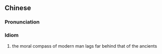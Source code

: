 ==Chinese==
{{zh-forms|type=211}}

===Pronunciation===
{{zh-pron
|m=rénxīn不gǔ
|c=jan4 sam1 bat1 gu2
|cat=id
}}

===Idiom===
{{zh-idiom}}

# the moral compass of modern man lags far behind that of the ancients